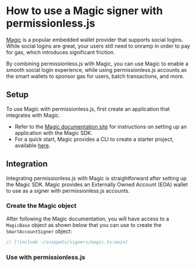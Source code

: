 
# How to use a Magic signer with permissionless.js

[Magic](https://magic.link/) is a popular embedded wallet provider that supports social logins. While social logins are great, your users still need to onramp in order to pay for gas, which introduces significant friction.

By combining permissionless.js with Magic, you can use Magic to enable a smooth social login experience, while using permissionless.js accounts as the smart wallets to sponsor gas for users, batch transactions, and more.

## Setup

To use Magic with permissionless.js, first create an application that integrates with Magic.

- Refer to the [Magic documentation site](https://magic.link/docs/home/welcome) for instructions on setting up an application with the Magic SDK.
- For a quick start, Magic provides a CLI to create a starter project, available [here](https://magic.link/posts/magic-vue#cli-quickstart-tool).

## Integration

Integrating permissionless.js with Magic is straightforward after setting up the Magic SDK. Magic provides an Externally Owned Account (EOA) wallet to use as a signer with permissionless.js accounts.

### Create the Magic object
After following the Magic documentation, you will have access to a `MagicBase` object as shown below that you can use to create the `SmartAccountSigner` object:

```typescript
// [!include ~/snippets/signers/magic.ts:main]
```

### Use with permissionless.js

<SmartAccounts />